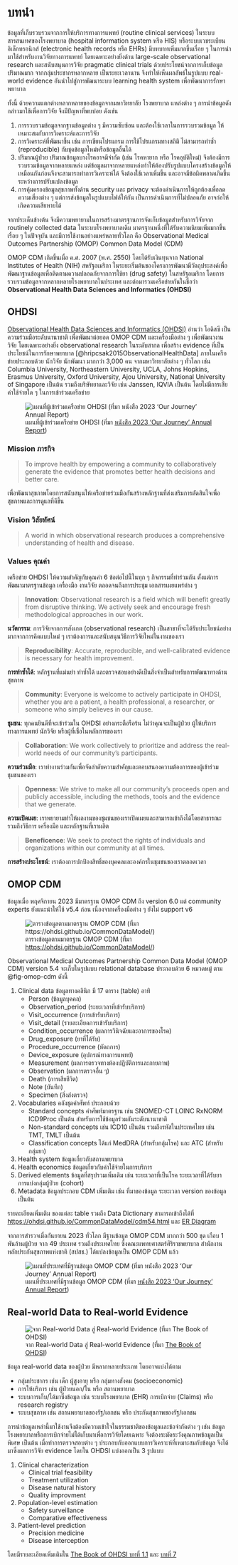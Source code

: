# บทนำ

ข้อมูลที่เก็บรวบรวมจากการให้บริการทางการแพทย์ (routine clinical services) ในระบบสารสนเทศของโรงพยาบาล (hospital information system หรือ HIS) หรือระบบเวชระเบียนอิเล็กทรอนิกส์ (electronic health records หรือ EHRs) มีบทบาทเพิ่มมากขึ้นเรื่อย ๆ ในการนำมาใช้สำหรับงานวิจัยทางการแพทย์ โดยเฉพาะอย่างยิ่งด้าน large-scale observational research และสนับสนุนการวิจัย pragmatic clinical trials ด้วยประโยชน์จากการเก็บข้อมูลปริมาณมาก จากกลุ่มประชากรหลากหลาย เป็นระยะเวลานาน จึงทำให้เห็นผลลัพธ์ในรูปแบบ real-world evidence อันนำไปสู่การพัฒนาระบบ learning health system เพื่อพัฒนาการรักษาพยาบาล

ทั้งนี้ ด้วยความแตกต่างหลากหลายของข้อมูลจากมหาวิทยาลัย โรงพยาบาล แหล่งต่าง ๆ การนำข้อมูลดังกล่าวมาใช้เพื่อการวิจัย จึงมีปัญหาที่พบบ่อย ดังเช่น


1.  การรวบรวมข้อมูลจากฐานข้อมูลต่าง ๆ มีความซับซ้อน และต้องใช้เวลาในการรวบรวมข้อมูล ให้เหมาะสมกับการวิเคราะห์และการวิจัย
2.	การวิเคราะห์ที่พัฒนาขึ้น เช่น การเขียนโปรแกรม การใช้โปรแกรมทางสถิติ ไม่สามารถทำซ้ำ (reproducible) กับชุดข้อมูลใหม่หรือข้อมูลอื่นได้
3.	ปริมาณผู้ป่วย ปริมาณข้อมูลบางโรคอาจมีจำกัด (เช่น โรคหายาก หรือ โรคอุบัติใหม่) จึงต้องมีการรวบรวมข้อมูลจากหลายแหล่ง แต่ข้อมูลมาจากหลายแหล่งทำให้ต้องปรับรูปแบบโครงสร้างข้อมูลให้เหมือนกันก่อนจึงจะสามารถทำการวิเคราะห์ได้ จึงต้องใช้เวลาเพิ่มขึ้น และอาจมีข้อผิดพลาดเกิดขึ้นระหว่างการปรับแปลงข้อมูล
4.	การคุ้มครองข้อมูลสุขภาพทั้งด้าน security และ privacy จะต้องดำเนินการให้ถูกต้องเพื่อลดความเสี่ยงต่าง ๆ แต่การส่งข้อมูลในรูปแบบไฟล์ให้กัน เป็นการดำเนินการที่ไม่ปลอดภัย อาจก่อให้เกิดความเสียหายได้

จากประเด็นข้างต้น จึงมีความพยายามในการสร้างมาตรฐานการจัดเก็บข้อมูลสำหรับการวิจัยจาก routinely collected data ในระบบโรงพยาบาลเดิม มาตรฐานหนึ่งที่ได้รับความนิยมเพิ่มมากขึ้นเรื่อย ๆ ในปัจจุบัน และมีการใช้งานอย่างแพร่หลายทั่วโลก คือ Observational Medical Outcomes Partnership (OMOP) Common Data Model (CDM) 

OMOP CDM เกิดขึ้นเมื่อ ค.ศ. 2007 (พ.ศ. 2550) โดยได้รับเงินทุนจาก National Institutes of Health (NIH) สหรัฐอเมริกา ในระยะเริ่มต้นของโครงการพัฒนามีวัตถุประสงค์เพื่อพัฒนาฐานข้อมูลเพื่อติดตามความปลอดภัยจากการใช้ยา (drug safety) ในสหรัฐอเมริกา โดยการรวบรวมข้อมูลจากหลากหลายโรงพยาบาลในประเทศ และต่อมารวมเครือข่ายกันในชื่อว่า **Observational Health Data Sciences and Informatics (OHDSI)** 

## OHDSI

[Observational Health Data Sciences and Informatics (OHDSI)](https://ohdsi.org) อ่านว่า โอดิสซี เป็นความร่วมมือระดับนานาชาติ เพื่อพัฒนาต่อยอด OMOP CDM และเครื่องมือต่าง ๆ เพื่อพัฒนางานวิจัย โดยเฉพาะอย่างยิ่ง observational research ในระดับสากล เพื่อสร้าง evidence ที่เป็นประโยชน์ในการรักษาพยาบาล [@hripcsak2015ObservationalHealthData] ภายในเครือข่ายประกอบด้วย นักวิจัย นักพัฒนา มากกว่า 3,000 คน จากมหาวิทยาลัยต่าง ๆ ทั่วโลก เช่น Columbia University, Northeastern University, UCLA, Johns Hopkins, Erasmus University, Oxford University, Ajou University, National University of Singapore เป็นต้น รวมถึงบริษัทยาและวิจัย เช่น Janssen, IQVIA เป็นต้น โดยไม่มีการเสียค่าใช้จ่ายใด ๆ ในการเข้าร่วมเครือข่าย

![แผนที่ผู้เข้าร่วมเครือข่าย OHDSI (ที่มา [หนังสือ 2023 'Our Journey' Annual Report](https://www.ohdsi.org/wp-content/uploads/2023/11/OHDSI-Book2023.pdf))](img/map-of-collaborators.png){#fig-map-of-collaborators}

### Mission ภารกิจ

> To improve health by empowering a community to collaboratively generate the evidence that promotes better health decisions and better care.

เพื่อพัฒนาสุขภาพโดยการสนับสนุนให้เครือข่ายร่วมมือกันสร้างหลักฐานที่ส่งเสริมการตัดสินใจเพื่อสุขภาพและการดูแลที่ดีขึ้น


### Vision วิสัยทัศน์ 

> A world in which observational research produces a comprehensive understanding of health and disease.



### Values คุณค่า

:::{.callout-note}
เครือข่าย OHDSI ให้ความสำคัญกับคุณค่า 6 ข้อต่อไปนี้ในทุก ๆ กิจกรรมที่ทำร่วมกัน ตั้งแต่การพัฒนามาตรฐานข้อมูล เครื่องมือ งานวิจัย ตลอดจนถึงการประชุม เอกสารเผยแพร่ต่าง ๆ 
:::

> **Innovation**: Observational research is a field which will benefit greatly from disruptive thinking. We actively seek and encourage fresh methodological approaches in our work.

**นวัตกรรม**: การวิจัยจากการสังเกต (observational research) เป็นสาขาที่จะได้รับประโยชน์อย่างมากจากการคิดแบบใหม่ ๆ  เราต้องการและสนับสนุนวิธีการวิจัยใหม่ในงานของเรา

> **Reproducibility**: Accurate, reproducible, and well-calibrated evidence is necessary for health improvement.

**การทำซ้ำได้**: หลักฐานที่แม่นยำ ทำซ้ำได้ และตรวจสอบอย่างดีเป็นสิ่งจำเป็นสำหรับการพัฒนาทางด้านสุขภาพ

> **Community**: Everyone is welcome to actively participate in OHDSI, whether you are a patient, a health professional, a researcher, or someone who simply believes in our cause.

**ชุมชน**: ทุกคนยินดีที่จะเข้าร่วมใน OHDSI อย่างกระตือรือร้น ไม่ว่าคุณจะเป็นผู้ป่วย ผู้ให้บริการทางการแพทย์ นักวิจัย หรือผู้ที่เชื่อในหลักการของเรา

> **Collaboration**: We work collectively to prioritize and address the real-world needs of our community’s participants.

**ความร่วมมือ**: เราทำงานร่วมกันเพื่อจัดลำดับความสำคัญและตอบสนองความต้องการของผู้เข้าร่วมชุมชนของเรา

> **Openness**: We strive to make all our community’s proceeds open and publicly accessible, including the methods, tools and the evidence that we generate.

**ความเปิดเผย**: เราพยายามทำให้ผลงานของชุมชนของเราเปิดเผยและสามารถเข้าถึงได้โดยสาธารณะ รวมถึงวิธีการ เครื่องมือ และหลักฐานที่เราผลิต

> **Beneficence**: We seek to protect the rights of individuals and organizations within our community at all times.

**การสร้างประโยชน์**: เราต้องการปกป้องสิทธิ์ของบุคคลและองค์กรในชุมชนของเราตลอดเวลา



## OMOP CDM

:::{.callout-tip}
ข้อมูลเมื่อ พฤศจิกายน 2023 มีมาตรฐาน OMOP CDM ถึง version 6.0 แต่ community experts ยังแนะนำให้ใช้ v5.4 ก่อน เนื่องจากเครื่องมือต่าง ๆ ยังไม่ support v6
:::

![ตารางข้อมูลตามมาตรฐาน OMOP CDM (ที่มา [https://ohdsi.github.io/CommonDataModel/](https://ohdsi.github.io/CommonDataModel/))](img/omop-cdm.png){#fig-omop-cdm}

Observational Medical Outcomes Partnership Common Data Model (OMOP CDM) version 5.4 จะเก็บในรูปแบบ relational database ประกอบด้วย 6 หมวดหมู่ ตาม @fig-omop-cdm ดังนี้

1.	Clinical data ข้อมูลทางคลินิก มี 17 ตาราง (table) อาทิ 
	- Person (ข้อมูลบุคคล) 
	- Observation_period (ระยะเวลาที่เข้ารับบริการ)  
	- Visit_occurrence (การเข้ารับบริการ) 
	- Visit_detail (รายละเอียดการเข้ารับบริการ) 
	- Condition_occurrence (ผลการวินิจฉัยและอาการของโรค) 
	- Drug_exposure (ยาที่ได้รับ) 
	- Procedure_occurrence (หัตถการ) 
	- Device_exposure (อุปกรณ์ทางการแพทย์) 
	- Measurement (ผลการตรวจทางห้องปฏิบัติการและกายภาพ) 
	- Observation (ผลการตรวจอื่น ๆ) 
	- Death (การเสียชีวิต) 
	- Note (บันทึก) 
	- Specimen (สิ่งส่งตรวจ)
2.	Vocabularies คลังชุดคำศัพท์ ประกอบด้วย
	- Standard concepts คำศัพท์มาตรฐาน เช่น SNOMED-CT LOINC RxNORM ICD9Proc เป็นต้น สำหรับการใช้ข้อมูลร่วมกันระดับนานาชาติ
	- Non-standard concepts เช่น ICD10 เป็นต้น รวมถึงรหัสในประเทศไทย เช่น TMT, TMLT เป็นต้น
	- Classification concepts ได้แก่ MedDRA (สำหรับกลุ่มโรค) และ ATC (สำหรับกลุ่มยา)
3.	Health system ข้อมูลเกี่ยวกับสถานพยาบาล
4.	Health economics ข้อมูลเกี่ยวกับค่าใช้จ่ายในการบริการ
5.	Derived elements ข้อมูลที่สรุปรวมเพิ่มเติม เช่น ระยะเวลาที่เป็นโรค ระยะเวลาที่ได้รับยา การแบ่งกลุ่มผู้ป่วย (cohort) 
6.	Metadata ข้อมูลประกอบ CDM เพิ่มเติม เช่น ที่มาของข้อมูล ระยะเวลา version ของข้อมูล เป็นต้น

รายละเอียดเพิ่มเติม ของแต่ละ table รวมถึง Data Dictionary สามารถเข้าถึงได้ที่ [https://ohdsi.github.io/CommonDataModel/cdm54.html](https://ohdsi.github.io/CommonDataModel/cdm54.html) และ [ER Diagram](http://ohdsi.github.io/CommonDataModel/cdm54erd.html)

จากการสำรวจเมื่อกันยายน 2023 ทั่วโลก มีฐานข้อมูล OMOP CDM มากกว่า 500 ชุด เกือบ 1 พันล้านผู้ป่วย จาก 49 ประเทศ รวมถึงประเทศไทย ซึ่งคณะแพทยศาสตร์ศิริราชพยาบาล สำนักงานหลักประกันสุขภาพแห่งชาติ (สปสช.) ได้แปลงข้อมูลเป็น OMOP CDM แล้ว

![แผนที่ประเทศที่มีฐานข้อมูล OMOP CDM (ที่มา [หนังสือ 2023 'Our Journey' Annual Report](https://www.ohdsi.org/wp-content/uploads/2023/11/OHDSI-Book2023.pdf))](img/map-omop-cdm.png){#fig-map-omop-cdm}

## Real-world Data to Real-world Evidence

![จาก Real-world Data สู่ Real-world Evidence (ที่มา [The Book of OHDSI](https://ohdsi.github.io/TheBookOfOhdsi/OhdsiCommunity.html))](img/data-journey.png){#fig-data-journey}

ข้อมูล real-world data ของผู้ป่วย มีหลากหลายประเภท โดยอาจแบ่งได้ตาม

- กลุ่มประชากร เช่น เด็ก ผู้สูงอายุ หรือ กลุ่มทางสังคม (socioeconomic)
- การให้บริการ เช่น ผู้ป่วยนอก/ใน หรือ สถานพยาบาล
- ระบบการเก็บ/ได้มาซึ่งข้อมูล เช่น ระบบโรงพยาบาล (EHR) การเบิกจ่าย (Claims) หรือ research registry
- ระบบสุขภาพ เช่น สถานพยาบาลของรัฐ/เอกชน หรือ ประกันสุขภาพของรัฐ/เอกชน

การนำข้อมูลเหล่านี้มาใช้งานจึงต้องมีความเข้าใจในธรรมชาติของข้อมูลและข้อจำกัดต่าง ๆ เช่น ข้อมูลโรงพยาบาลหรือการเบิกจ่ายไม่ได้เก็บมาเพื่อการวิจัยโดยเฉพาะ จึงต้องระมัดระวังคุณภาพข้อมูลเป็นพิเศษ เป็นต้น เมื่อทำการตรวจสอบต่าง ๆ ประกอบกับออกแบบการวิเคราะห์ที่เหมาะสมกับข้อมูล จึงได้มาซึ่งผลการวิจัย evidence โดยใน OHDSI แบ่งออกเป็น 3 รูปแบบ

1. Clinical characterization
   - Clinical trial feasibility
   - Treatment utilization
   - Disease natural history
   - Quality improvment
2. Population-level estimation
   - Safety surveillance
   - Comparative effectiveness
3. Patient-level prediction
   - Precision medicine
   - Disease interception

โดยมีรายละเอียดเพิ่มเติมใน [The Book of OHDSI บทที่ 1.1](https://ohdsi.github.io/TheBookOfOhdsi/OhdsiCommunity.html#the-journey-from-data-to-evidence) และ [บทที่ 7](https://ohdsi.github.io/TheBookOfOhdsi/DataAnalyticsUseCases.html)
